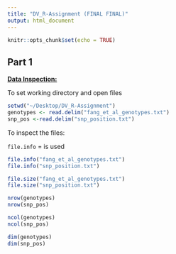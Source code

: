 ```yaml
---
title: "DV_R-Assignment (FINAL FINAL)"
output: html_document
---
```


```r
knitr::opts_chunk$set(echo = TRUE)
```

## Part 1

[**Data Inspection:**]{.ul}

To set working directory and open files

```r
setwd("~/Desktop/DV_R-Assignment")
genotypes <- read.delim("fang_et_al_genotypes.txt")
snp_pos <-read.delim("snp_position.txt")
```

To inspect the files:

`file.info` = is used

```r
file.info("fang_et_al_genotypes.txt") 
file.info("snp_position.txt") 

file.size("fang_et_al_genotypes.txt") 
file.size("snp_position.txt") 

nrow(genotypes)
nrow(snp_pos)

ncol(genotypes)
ncol(snp_pos)

dim(genotypes) 
dim(snp_pos)

```
